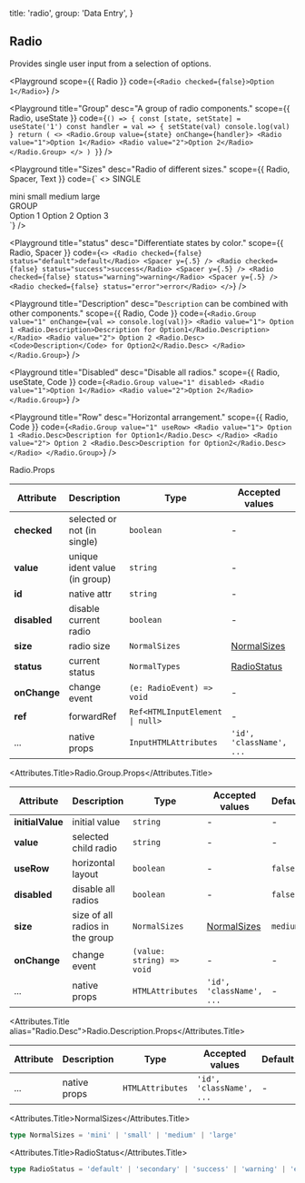 
  title: 'radio',
  group: 'Data Entry',
}

## Radio

Provides single user input from a selection of options.

<Playground
  scope={{ Radio }}
  code={`
<Radio checked={false}>Option 1</Radio>
`}
/>

<Playground
  title="Group"
  desc="A group of radio components."
  scope={{ Radio, useState }}
  code={`
() => {
  const [state, setState] = useState('1')
  const handler = val => {
    setState(val)
    console.log(val)
  }
  return (
    <>
      <Radio.Group value={state} onChange={handler}>
        <Radio value="1">Option 1</Radio>
        <Radio value="2">Option 2</Radio>
      </Radio.Group>
    </>
  )
}
`}
/>

<Playground
  title="Sizes"
  desc="Radio of different sizes."
  scope={{ Radio, Spacer, Text }}
  code={`
<>
  <Text span size="12px" type="secondary">SINGLE</Text>
  <div style={{ paddingLeft: '.25rem', marginTop: '.25rem' }}>
    <Radio checked={false} size="mini">mini</Radio>
    <Radio checked={false} size="small">small</Radio>
    <Radio checked={false} size="medium">medium</Radio>
    <Radio checked={false} size="large">large</Radio>
  </div>
  <Spacer y={.5} />
  <Text span size="12px" type="secondary">GROUP</Text>
  <div style={{ paddingLeft: '.25rem', marginTop: '.25rem' }}>
    <Radio.Group size="mini">
      <Radio value="1">Option 1</Radio>
      <Radio value="2">Option 2</Radio>
      <Radio value="3">Option 3</Radio>
    </Radio.Group>
  </div>
</>
`}
/>

<Playground
  title="status"
  desc="Differentiate states by color."
  scope={{ Radio, Spacer }}
  code={`
    <>
      <Radio checked={false} status="default">default</Radio>
      <Spacer y={.5} />
      <Radio checked={false} status="success">success</Radio>
      <Spacer y={.5} />
      <Radio checked={false} status="warning">warning</Radio>
      <Spacer y={.5} />
      <Radio checked={false} status="error">error</Radio>
    </>
`}
/>

<Playground
  title="Description"
  desc="`Description` can be combined with other components."
  scope={{ Radio, Code }}
  code={`
<Radio.Group value="1" onChange={val => console.log(val)}>
  <Radio value="1">
    Option 1
    <Radio.Description>Description for Option1</Radio.Description>
  </Radio>
  <Radio value="2">
    Option 2
    <Radio.Desc><Code>Description</Code> for Option2</Radio.Desc>
  </Radio>
</Radio.Group>
`}
/>

<Playground
  title="Disabled"
  desc="Disable all radios."
  scope={{ Radio, useState, Code }}
  code={`
<Radio.Group value="1" disabled>
  <Radio value="1">Option 1</Radio>
  <Radio value="2">Option 2</Radio>
</Radio.Group>
`}
/>

<Playground
  title="Row"
  desc="Horizontal arrangement."
  scope={{ Radio, Code }}
  code={`
<Radio.Group value="1" useRow>
  <Radio value="1">
    Option 1
    <Radio.Desc>Description for Option1</Radio.Desc>
  </Radio>
  <Radio value="2">
    Option 2
    <Radio.Desc>Description for Option2</Radio.Desc>
  </Radio>
</Radio.Group>
`}
/>

<Attributes edit="/pages/en-us/components/radio.mdx">
<Attributes.Title>Radio.Props</Attributes.Title>

| Attribute    | Description                   | Type                                           | Accepted values             | Default   |
| ------------ | ----------------------------- | ---------------------------------------------- | --------------------------- | --------- |
| **checked**  | selected or not (in single)   | `boolean`                                      | -                           | `false`   |
| **value**    | unique ident value (in group) | `string`                                       | -                           | -         |
| **id**       | native attr                   | `string`                                       | -                           | -         |
| **disabled** | disable current radio         | `boolean`                                      | -                           | `false`   |
| **size**     | radio size                    | `NormalSizes`                                  | [NormalSizes](#normalsizes) | `medium`  |
| **status**   | current status                | `NormalTypes`                                  | [RadioStatus](#radiostatus) | `default` |
| **onChange** | change event                  | `(e: RadioEvent) => void`                      | -                           | -         |
| **ref**      | forwardRef                    | <Code>Ref<HTMLInputElement &#124; null></Code> | -                           | -         |
| ...          | native props                  | `InputHTMLAttributes`                          | `'id', 'className', ...`    | -         |

<Attributes.Title>Radio.Group.Props</Attributes.Title>

| Attribute        | Description                     | Type                      | Accepted values             | Default  |
| ---------------- | ------------------------------- | ------------------------- | --------------------------- | -------- |
| **initialValue** | initial value                   | `string`                  | -                           | -        |
| **value**        | selected child radio            | `string`                  | -                           | -        |
| **useRow**       | horizontal layout               | `boolean`                 | -                           | `false`  |
| **disabled**     | disable all radios              | `boolean`                 | -                           | `false`  |
| **size**         | size of all radios in the group | `NormalSizes`             | [NormalSizes](#normalsizes) | `medium` |
| **onChange**     | change event                    | `(value: string) => void` | -                           | -        |
| ...              | native props                    | `HTMLAttributes`          | `'id', 'className', ...`    | -        |

<Attributes.Title alias="Radio.Desc">Radio.Description.Props</Attributes.Title>

| Attribute | Description  | Type             | Accepted values          | Default |
| --------- | ------------ | ---------------- | ------------------------ | ------- |
| ...       | native props | `HTMLAttributes` | `'id', 'className', ...` | -       |

<Attributes.Title>NormalSizes</Attributes.Title>

```ts
type NormalSizes = 'mini' | 'small' | 'medium' | 'large'
```

<Attributes.Title>RadioStatus</Attributes.Title>

```ts
type RadioStatus = 'default' | 'secondary' | 'success' | 'warning' | 'error'
```

</Attributes>


